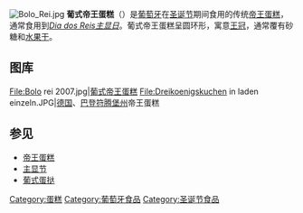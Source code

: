 [[Image:Bolo_Rei.jpg|thumb]]
'''葡式帝王蛋糕'''（{{lang-pt|Bolo rei}}）是[[葡萄牙|葡萄牙]]在[[圣诞节|圣诞节]]期间食用的传统[[帝王蛋糕|帝王蛋糕]]，通常食用到[[主显节|''Dia dos Reis主显日'']]。葡式帝王蛋糕呈圆环形，寓意[[王冠|王冠]]，通常覆有砂糖和[[水果干|水果干]]。

==图库==
<gallery>
File:Bolo rei 2007.jpg|[[葡式帝王蛋糕|葡式帝王蛋糕]]
File:Dreikoenigskuchen in laden einzeln.JPG|[[德国|德国]]、[[巴登符腾堡州|巴登符腾堡州]]帝王蛋糕
</gallery>
==参见==
* [[帝王蛋糕|帝王蛋糕]]
* [[主显节|主显节]]
* [[葡式蛋挞|葡式蛋挞]]

[[Category:蛋糕|Category:蛋糕]]
[[Category:葡萄牙食品|Category:葡萄牙食品]]
[[Category:圣诞节食品|Category:圣诞节食品]]

{{dessert-stub}}